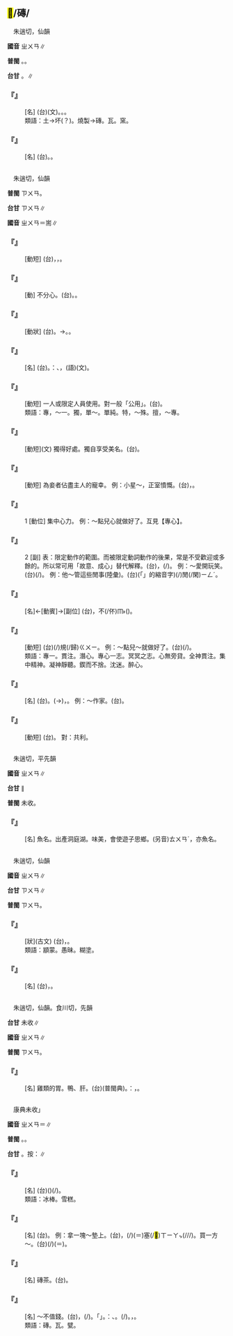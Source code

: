 
==<mark>&#xf97b4;</mark>/磚/{{ruby|塼|ㄓㄨㄢ}}==

　朱遄切，仙韻

'''國音''' <rt>ㄓㄨㄢ</rt>∥

'''普閩''' {{ruby|(文)|ㄗㄨㄢ}}。{{ruby|(白)|ㄗㆭ}}。

'''台甘''' {{ruby|(文)|ㄗㄨㄢ}}。{{ruby|(語)|ㄗㆭ}}∥

    

==='''『{{ruby|碎|ㄙㄨㄟˋ}}{{ruby|<mark>&#xf97b4;</mark>|ㄓㄨㄢ}}』'''===
: [名] (台)(文){{ruby|碎|ㄘㄨㄧ˪}}{{ruby|磚|ㄗㄨㄢ}}。{{ruby|磚|ㄗㆭ}}{{ruby|仔|ㄚ}}{{ruby|頭|ㄊㄠˊ}}。{{ruby|磚|ㄗㆭ}}{{ruby|仔|ㄚ}}{{ruby|角|ㄍㄚㆶ}}。
:類語：土→坏(？)。燒製→磚。瓦。窯。
:
    

==='''『{{ruby|<mark>&#xf97b4;</mark>|ㄓㄨㄢ}}{{ruby|頭|·ㄊㄡˊ}}』'''===
: [名] (台){{ruby|磚|ㄗㆭ}}。{{ruby|磚|ㄗㆭ}}{{ruby|仔|ㄚ}}。
    

=={{ruby|專|ㄓㄨㄢ}}==

　朱遄切，仙韻

'''普閩''' <rt>ㄗㄨㄢ</rt>。

'''台甘''' <rt>ㄗㄨㄢ</rt>∥

'''國音''' <rt>ㄓㄨㄢ</rt>＝耑∥

    

==='''『{{ruby|專|ㄓㄨㄢ}}{{ruby|送|ㄙㄨㄥˋ}}』'''===
: [動短] (台){{ruby|無|ㆠㄜˊ}}{{ruby|照|ㄐㄧㄠ˪}}{{ruby|班|ㄅㄢ}}{{ruby|次|ㄘㄨ˪}}，{{ruby|無|ㆠㄜˊ}}{{ruby|會|ㄏㄨㆤ˫}}{{ruby|同|ㄉㆲˊ}}{{ruby|處|ㄘㄨˋ}}{{ruby|理|ㄌㄧˋ}}，{{ruby|另|ㄌㄧㄥ˫}}{{ruby|行|ㄏㄧㄥˊ}}{{ruby|送|ㄙㄤ˪}}{{ruby|/|ㄙㆲ˪}}{{ruby|達|ㄉㄚㆵ ͘}}。
    

==='''『{{ruby|專|ㄓㄨㄢ}}{{ruby|一|ㄧ}}』'''===
: [動] 不分心。(台){{ruby|專|ㄗㄨㄢ}}{{ruby|心|ㄒㄧㆬ}}{{ruby|一|ㄧㆵ}}{{ruby|意|ㄧ˪}}。{{ruby|歸|ㄍㄨㄧ}}{{ruby|心|ㄒㄧㆬ}}。
    

==='''『{{ruby|專|ㄓㄨㄢ}}{{ruby|制|ㄓˋ}}』'''===
: [動狀] (台){{ruby|獨|ㄉㆦㆶ ͘}}{{ruby|自|ㄗㄨ˫}}{{ruby|操|ㄘㄜ}}{{ruby|縱|ㄑㄧㆲ˪}}{{ruby|政|ㄐㄧㄥ˪}}{{ruby|權|ㄍㄨㄢˊ}}。→{{ruby|獨|ㄉㆦㆶ ͘}}{{ruby|裁|ㄗㄞˊ}}。{{ruby|用|ㄧㆲ˫}}{{ruby|家|ㄍㄚ}}{{ruby|己|ㄉㄧ˫}}{{ruby|/|ㄍㄧ˫}}{{ruby|一|ㄐㄧㆵ ͘}}{{ruby|人|ㄌㄤˊ}}{{ruby|丌|ㆤ}}{{ruby|意|ㄧ˪}}{{ruby|志|ㄐㄧ˪}}{{ruby|操|ㄘㄜ}}{{ruby|縱|ㄑㄧㆲ˪}}{{ruby|一|ㄧㆵ}}{{ruby|切|ㄘㆤ˪}}。
    

==='''『{{ruby|專|ㄓㄨㄢ}}{{ruby|車|ㄔㄜ}}』'''===
: [名] (台){{ruby|專|ㄗㄨㄢ}}{{ruby|車|ㄑㄧㄚ}}。{{ruby|對|ㄉㄨㄧ˪}}：{{ruby|公|ㄍㆲ}}{{ruby|車|ㄑㄧㄚ}}、{{ruby|班|ㄅㄢ}}{{ruby|車|ㄑㄧㄚ}}，{{ruby|指|ㄐㄧˋ}}{{ruby|一|ㄐㄧㆵ ͘}}{{ruby|人|ㄌㄤˊ}}{{ruby|專|ㄗㄨㄢ}}{{ruby|用|ㄧㄥ˫}}(語){{ruby|/|ㄧㆲ˫}}(文){{ruby|或|ㄧㄚㆷ ͘}}{{ruby|是|ㄒㄧ˫}}{{ruby|為|ㄨㄧ˫}}{{ruby|特|ㄉㄧㆤㆶ ͘}}{{ruby|別|ㄅㄧㄚㆵ ͘}}{{ruby|丌|ㆤ}}{{ruby|事|ㄙㄨ˫}}{{ruby|宜|ㆣㄧˊ}}{{ruby|安|ㄢ}}{{ruby|排|ㄅㄞˊ}}{{ruby|丌|ㆤ}}{{ruby|車|ㄑㄧㄚ}}{{ruby|輛|ㄌㄧㆲˋ}}。
    

==='''『{{ruby|專|ㄓㄨㄢ}}{{ruby|用|ㄩㄥˋ}}』'''===
: [動短] 一人或限定人員使用。對一般「公用」。(台){{ruby|專|ㄗㄨㄢ}}{{ruby|用|ㄧㄥ˫}}{{ruby|/|ㄧㆲ˫}}。
:類語：專，～一。獨，單～。單純。特，～殊。擅，～專。
:
    

==='''『{{ruby|專|ㄓㄨㄢ}}{{ruby|美|ㄇㄟˇ}}』'''===
: [動短](文) 獨得好處。獨自享受美名。(台){{ruby|獨|ㄉㆦㆶ ͘}}{{ruby|得|ㄉㄧㆵ}}{{ruby|好|ㄏㄜˋ}}{{ruby|名|ㄇㄧㄚˊ}}{{ruby|聲|ㄒㄧㆩ}}。
    

==='''『{{ruby|專|ㄓㄨㄢ}}{{ruby|房|ㄈㄤˊ}}』'''===
: [動短] 為妾者佔盡主人的寵幸。 例：小星～，正室憤慨。(台){{ruby|細|ㄙㄨㆤ˪}}{{ruby|/|ㄙㆤ˪}}{{ruby|姨|ㄧˊ}}{{ruby|得|ㄉㄧㆵ}}{{ruby|寵|ㄊㄧㄥˋ}}，{{ruby|大|ㄉㄨㄚ˫}}{{ruby|<mark>&#xffa44;</mark>|ㆠㆦˋ}}{{ruby|受|ㄒㄧㄨ˫}}{{ruby|氣|ㄎㄧ˪}}。
    

==='''『{{ruby|專|ㄓㄨㄢ}}』'''===
:1  [動位] 集中心力。 例：～點兒心就做好了。互見【專心】。
    

==='''『{{ruby|專|ㄓㄨㄢ}}』'''===
:2  [副] 表：限定動作的範圍。而被限定動詞動作的後果，常是不受歡迎或多餘的。所以常可用「故意、成心」替代解釋。(台){{ruby|專|ㄗㄨㄢ}}，{{ruby|慣|ㄍㄨㄢ˪}}(/{{ruby|慣|ㄍㄨㄢ˪}}{{ruby|串|ㄘㄨㄢ˪}})。 例：～愛開玩笑。(台){{ruby|串|ㄘㄨㄢ˪}}(/{{ruby|故|ㄍㆦ˪}}{{ruby|意|ㄧ˪}}){{ruby|<mark>&#xffa49;</mark>|ㆠㆤㆷ}}{{ruby|/|ㆠㄨㆤㆷ}}{{ruby|含|ㄏㆰ}}{{ruby|人|ㄌㄤˊ}}{{ruby|滾|ㄍㄨㄣ˪}}{{ruby|笑|ㄑㄧㄜ˪}}。 例：他～管這些閒事(陸彙)。(台){{ruby|伊|ㄧ}}{{ruby|串|ㄘㄨㄢ˪}}{{ruby|愛|ㄞ˪}}{{ruby|插|ㄘㄚㆴ}}{{ruby|<mark>&#xffb50;</mark>|ㄐㄧㆵ}}(「{{ruby|此|ㄐㄧˋ}}{{ruby|一|ㄐㄧㆵ ͘}}」的縮音字)(/{{ruby|此|ㄐㄧㆵ}}){{ruby|號|ㄏㄜ˫}}{{ruby|/|ㄌㄜ˫}}閒(/閑)<rt>ㄧㄥˊ</rt>{{ruby|事|ㄙㄨ˫}}。
    

==='''『{{ruby|專|ㄓㄨㄢ}}{{ruby|權|ㄑㄩㄢˊ}}』'''===
: [名]←[動賓]→[副位] (台){{ruby|專|ㄗㄨㄢ}}{{ruby|權|ㄎㄨㄢˊ}}，不(/伓)<rt>ㆬ˫</rt>{{ruby|免|ㆠㄧㄢˋ}}{{ruby|合|ㄍㄚㆴ}}{{ruby|人|ㄌㄤˊ}}({{ruby|同|ㄉㆲˊ}}{{ruby|事|ㄙㄨ˫}}{{ruby|上|ㄒㄧㆲ˫}}{{ruby|下|ㄏㄚ˫}}){{ruby|參|ㄘㆰ}}{{ruby|詳|ㄒㄧㆲˊ}}{{ruby|可|ㄎㄜˋ}}{{ruby|以|ㄧˋ}}{{ruby|用|ㄧㆲ˫}}{{ruby|自|ㄗㄨ˫}}{{ruby|己|ㄍㄧˋ}}{{ruby|一|ㄐㄧㆵ ͘}}{{ruby|人|ㄌㄤˊ}}{{ruby|丌|ㆤ}}{{ruby|主|ㄗㄨˋ}}{{ruby|意|ㄧ˪}}{{ruby|處|ㄘㄨˋ}}{{ruby|理|ㄌㄧˋ}}{{ruby|事|ㄙㄨ˫}}{{ruby|情|ㄐㄧㄥˊ}}{{ruby|丌|ㆤ}}{{ruby|權|ㄎㄨㄢˊ}}{{ruby|利|ㄌㄧ˫}}。
    

==='''『{{ruby|專|ㄓㄨㄢ}}{{ruby|心|ㄒㄧㄣ}}』'''===
: [動短] (台){{ruby|集|ㄐㄧㆴ ͘}}{{ruby|中|ㄉㄧㆲ}}{{ruby|注|ㄗㄨ˪}}{{ruby|意|ㄧ˪}}{{ruby|力|ㄌㄧㆤㆶ ͘}}(/{{ruby|心|ㄒㄧㆬ}}{{ruby|意|ㄧ˪}})規(/歸)<rt>ㄍㄨㄧ</rt>{{ruby|心|ㄒㄧㆬ}}。 例：～點兒～就做好了。(台){{ruby|小|ㄒㄧㄜˋ}}{{ruby|可|ㄎㄨㄚˋ}}{{ruby|專|ㄗㄨㄢ}}{{ruby|心|ㄒㄧㆬ}}{{ruby|一|ㄐㄧㆵ ͘}}{{ruby|下|·ㆤ˫}}{{ruby|著|ㄉㄧㄜㆷ}}(/{{ruby|都|ㄉㄜ˫}}){{ruby|做|ㄗㄨㆤ˪}}{{ruby|/|ㄗㄜ˪}}{{ruby|會|ㄨㆤ˫}}{{ruby|/|ㆤ˫}}{{ruby|起|·ㄎㄧˋ}}{{ruby|來|·ㄌㄞˊ}}。
:類語：專一。貫注。潛心。專心一志。冥冥之志。心無旁貸。全神貫注。集中精神。凝神靜聽。鍥而不捨。沈迷。醉心。
:
    

==='''『{{ruby|專|ㄓㄨㄢ}}{{ruby|欄|ㄌㄢˊ}}』'''===
: [名] (台){{ruby|專|ㄗㄨㄢ}}{{ruby|欄|ㄌㄢˊ}}。{{ruby|新|ㄒㄧㄣ}}{{ruby|聞|ㆠㄨㄣˊ}}(→{{ruby|報|ㄅㆦ˪}}{{ruby|紙|ㄗㄨㄚˋ}}){{ruby|雜|ㄗㄚㆴ ͘}}{{ruby|誌|ㄐㄧ˪}}，{{ruby|特|ㄉㄧㆤㆶ ͘}}{{ruby|別|ㄅㄧㄚㆵ ͘}}{{ruby|丌|ㆤ}}{{ruby|圍|ㄨㄧˊ}}{{ruby|欄|ㄌㄢˊ}}{{ruby|由|ㄧㄨˊ}}{{ruby|一|ㄐㄧㆵ ͘}}{{ruby|個|ㆤˊ}}{{ruby|作|ㄗㆦㆶ}}{{ruby|家|ㄍㄚ}}{{ruby|評|ㄆㄧㄥˊ}}{{ruby|論|ㄌㄨㄣ˫}}{{ruby|家|ㄍㄚ}}{{ruby|專|ㄗㄨㄢ}}{{ruby|就|ㄐㄧㄨ˫}}{{ruby|某|ㆠㆦˋ}}{{ruby|一|ㄐㄧㆵ ͘}}{{ruby|類|ㄌㄨㄧ˫}}{{ruby|丌|ㆤ}}{{ruby|問|ㆠㄨㄣ˫}}{{ruby|題|ㄉㄨㆤˊ}}{{ruby|/|ㄉㆤˊ}}{{ruby|寫|ㄒㄧㄚˋ}}{{ruby|稿|ㄍㄜˋ}}{{ruby|評|ㄆㄧㄥˊ}}{{ruby|論|ㄌㄨㄣ˫}}。 例：～作家。(台){{ruby|專|ㄗㄨㄢ}}{{ruby|欄|ㄌㄢˊ}}{{ruby|作|ㄗㆦㆶ}}{{ruby|家|ㄍㄚ}}。
    

==='''『{{ruby|專|ㄓㄨㄢ}}{{ruby|利|ㄌㄧˋ}}』'''===
: [動短] (台){{ruby|對|ㄉㄨㄧ˪}}{{ruby|發|ㄏㄨㄚㆵ}}{{ruby|明|ㆠㄧㄥˊ}}{{ruby|享|ㄏㄧㆲˋ}}{{ruby|/|ㄏㄧㄤˋ}}{{ruby|受|ㄒㄧㄨ˫}}{{ruby|獨|ㄉㆦㆶ ͘}}{{ruby|自|ㄗㄨ˫}}{{ruby|丌|ㆤ}}{{ruby|利|ㄌㄧ˫}}{{ruby|益|ㄧㆤㆶ}}。 對：共利。
    

=={{ruby|鱄|ㄓㄨㄢ}}==

　朱遄切，平先韻

'''國音''' <rt>ㄓㄨㄢ</rt>∥

'''台甘''' {{ruby|(文)|ㄗㄨㄢ}}{{ruby|。|ㄊㄨㄢˊ}}∥

'''普閩''' 未收。

    

==='''『{{ruby|鱄|ㄓㄨㄢ}}』'''===
: [名] 魚名。出產洞庭湖。味美，會使遊子思鄉。(另音)<rt>ㄊㄨㄢˊ</rt>，亦魚名。
    

=={{ruby|顓|ㄓㄨㄢ}}==

　朱遄切，仙韻

'''國音''' <rt>ㄓㄨㄢ</rt>∥

'''台甘''' <rt>ㄗㄨㄢ</rt>{{ruby|，|ㄘㄨㄢ}}∥

'''普閩''' <rt>ㄗㄨㄢ</rt>。

    

==='''『{{ruby|顓|ㄓㄨㄢ}}』'''===
: [狀](古文) (台){{ruby|謹|ㄍㄧㄣˋ}}{{ruby|慎|ㄒㄧㄣ˫}}，{{ruby|忠|ㄉㄧㆲ}}{{ruby|厚|ㄏㆦ˫}}{{ruby|丌|ㆤ}}{{ruby|款|ㄎㄨㄢˋ}}。
:類語：顓蒙。愚昧。糊塗。
:
    

==='''『{{ruby|顓|ㄓㄨㄢ}}{{ruby|頊|ㄒㄩˋ}}』'''===
: [名] (台){{ruby|古|ㄍㆦˋ}}{{ruby|早|ㄗㄚˋ}}{{ruby|人|ㄌㄤˊ}}{{ruby|名|ㄇㄧㄚˊ}}，{{ruby|黃|ㆭˊ}}{{ruby|帝|ㄉㆤ˪}}{{ruby|丌|ㆤ}}{{ruby|孫|ㄙㄨㄣ}}。
    

=={{ruby|膞|ㄓㄨㄢ}}==

　朱遄切，仙韻。食川切，先韻

'''台甘''' 未收∥

'''國音''' <rt>ㄓㄨㄢ</rt>{{ruby|。|ㄔㄨㄢˊ}}∥

'''普閩''' <rt>ㄗㄨㄢ</rt>。

    

==='''『{{ruby|雞|ㄐㄧ}}{{ruby|膞|ㄓㄨㄢ}}』'''===
: [名] 雞類的胃。鴨{{ruby|肫|ㄓㄨㄣ}}、{{ruby|胗|ㄓㄣ}}肝。(台){{ruby|胘|ㄍㄧㄢ˫}}(普閩典)。{{ruby|如|ㄌㄨˊ}}：{{ruby|雞|ㄍㄨㆤ}}{{ruby|/|ㄍㆤ}}{{ruby|胘|ㄍㄧㄢ˫}}，{{ruby|烏|ㆦ}}{{ruby|魚|ㄏㄧˊ}}{{ruby|/|ㄏㄨˊ}}{{ruby|胘|ㄍㄧㄢ˫}}。
    

=={{ruby|磚|ㄓㄨㄢ}}==

　康典未收{{ruby|「|ㄓㄨㄢ}}」

'''國音''' <rt>ㄓㄨㄢ</rt>＝{{ruby|<mark>&#xf97b4;</mark>|ㄓㄨㄢ}}∥

'''普閩''' {{ruby|(文)|ㄗㄨㄢ}}。{{ruby|(白)|ㄗㆭ}}。

'''台甘''' {{ruby|(文)|ㄗㄨㄢ}}。按：{{ruby|(語)|ㄗㆭ}}∥

    

==='''『{{ruby|冰|ㄅㄧㄥ}}{{ruby|磚|ㄓㄨㄢ}}』'''===
: [名] (台){{ruby|磚|ㄗㆭ}}{{ruby|仔|ㄚ}}{{ruby|形|ㄏㄧㄥˊ}}({{ruby|四|ㄒㄧ˪}}{{ruby|角|ㄍㄚㆶ}}){{ruby|丌|ㆤ}}{{ruby|冰|ㄅㄧㄥ}}{{ruby|枝|ㄍㄧ}}(/{{ruby|枝|ㄍㄧ}}{{ruby|仔|ㄚ}}{{ruby|冰|ㄅㄧㄥ}})。
:類語：冰棒。雪糕。
:
    

==='''『{{ruby|磚|ㄓㄨㄢ}}』'''===
: [名] (台){{ruby|磚|ㄗㆭ}}{{ruby|仔|ㄚ}}。 例：拿一塊～墊上。(台){{ruby|桌|ㄉㄜㆷ}}{{ruby|仔|ㄚ}}{{ruby|腳|ㄎㄚ}}{{ruby|<mark>&#xf97bb;</mark>|ㄎㆲ˪}}{{ruby|→|ㄎㆲ˫}}{{ruby|骹|ㄎㄚ}}{{ruby|<mark>&#xf97bd;</mark>|ㄎㄧㄠ˪}}，{{ruby|提|ㄊㆤˊ}}{{ruby|→|ㄊㆤㆷ ͘}}(/{{ruby|用|ㄧㆲ˫}}){{ruby|一|ㄐㄧㆵ ͘}}{{ruby|塊|ㄉㆤ˪}}{{ruby|磚|ㄗㆭ}}{{ruby|仔|ㄚ}}{{ruby|共|ㄍㄚ˫}}(＝{{ruby|加|ㄍㄚ}}{{ruby|以|ㄧˋ}})塞(/<mark>&#xf97be;</mark>)<rt>ㄒㄧㄚㆴ</rt>(/{{ruby|貼|ㄊㄧㄚㆴ}}/{{ruby|碻|ㄍㄨㆤˋ}}/{{ruby|庋|ㄍㄨㆤˋ}}){{ruby|咧|ㄌㆤ˪}}。買一方～。(台){{ruby|共|ㄍㄚ˫}}(/{{ruby|同|ㄍㄤ˫}}{{ruby|汝|ㄌㄧˋ}}){{ruby|買|ㆠㄨㆤˋ}}{{ruby|/|ㆠㆤˋ}}{{ruby|一|ㄐㄧㆵ ͘}}{{ruby|百|ㄅㄚㆷ}}{{ruby|塊|ㄉㆤ˪}}(＝{{ruby|方|ㄈㄤ}}){{ruby|磚|ㄗㆭ}}{{ruby|仔|ㄚ}}。
    

==='''『{{ruby|茶|ㄔㄚˊ}}{{ruby|磚|ㄓㄨㄢ}}』'''===
: [名] 磚茶。(台){{ruby|將|ㄐㄧㆲ}}{{ruby|茶|ㄉㆤˊ}}{{ruby|葉|ㄏㄧㄜㆷ ͘}}{{ruby|做|ㄗㄜ˪}}{{ruby|/|ㄗㄨㆤ˪}}{{ruby|成|ㄒㄧㄥˊ}}{{ruby|像|ㄑㄧㆧ˫}}{{ruby|/|ㄑㄧㆫ˫}}{{ruby|磚|ㄗㆭ}}{{ruby|仔|ㄚ}}{{ruby|頭|ㄊㄠˊ}}{{ruby|形|ㄏㄧㄥˊ}}{{ruby|狀|ㄗㆲ˫}}{{ruby|丌|ㆤ}}{{ruby|規|ㄍㄨㄧ}}{{ruby|塊|ㄉㆤ˪}}{{ruby|丌|ㆤ}}{{ruby|茶|ㄉㆤˊ}}{{ruby|葉|ㄏㄧㄜㆷ ͘}}。
    

==='''『{{ruby|敲|ㄑㄧㄠ}}{{ruby|門|ㄇㄣˊ}}{{ruby|磚|ㄓㄨㄢ}}』'''===
: [名] ～不值錢。(台){{ruby|門|ㄇㆭˊ}}{{ruby|叫|ㄍㄧㄜ˪}}{{ruby|開|ㄎㄨㄧ}}，{{ruby|磚|ㄗㆭ}}{{ruby|仔|ㄚ}}{{ruby|角|ㄍㄚㆶ}}{{ruby|著|ㄉㄧㄜㆷ}}(/{{ruby|都|ㄉㄜ˫}}){{ruby|無|ㆠㄜˊ}}{{ruby|路|ㄌㆦ˫}}{{ruby|用|ㄧㄥ˫}}{{ruby|/|ㄧㆲ˫}}。「{{ruby|門|ㄇㆭˊ}}」{{ruby|是|ㄒㄧ˫}}{{ruby|進|ㄐㄧㄣ˪}}{{ruby|身|ㄒㄧㄣ}}{{ruby|丌|ㆤ}}{{ruby|門|ㄇㆭˊ}}。{{ruby|比|ㄅㄧ˫}}{{ruby|喻|ㆡㄨ˫}}{{ruby|/|ㄌㄨ˫}}：{{ruby|利|ㄌㄧ˫}}{{ruby|用|ㄧㆲ˫}}{{ruby|來|ㄌㄞˊ}}{{ruby|求|ㄍㄧㄨˊ}}{{ruby|取|ㄘㄨˋ}}{{ruby|名|ㆠㄧㄥˊ}}{{ruby|利|ㄌㄧ˫}}{{ruby|丌|ㆤ}}{{ruby|手|ㄑㄧㄨˋ}}{{ruby|段|ㄉㄨㆩ˫}}、{{ruby|工|ㄍㄤ}}{{ruby|具|ㄍㄨ˫}}。{{ruby|有|ㄨ˫}}{{ruby|官|ㄍㄨㆩ}}{{ruby|職|ㄐㄧㆵ}}{{ruby|有|ㄨ˫}}{{ruby|地|ㄉㄨㆤ˫}}{{ruby|/|ㄉㆤ˫}}{{ruby|位|ㄨㄧ˪}}{{ruby|了|ㄌㄧㄠˋ}}{{ruby|後|ㄠ˫}}{{ruby|工|ㄍㄤ}}{{ruby|具|ㄍㄨ˫}}{{ruby|著|ㄉㄧㄜㆷ}}(/{{ruby|都|ㄉㄜ˫}}){{ruby|無|ㆠㄜˊ}}{{ruby|價|ㄍㆤ˪}}{{ruby|值|ㄉㄚㆵ ͘}}{{ruby|去|ㄎㄧ˪}}。{{ruby|學|ㄏㄚㆶ ͘}}{{ruby|歷|ㄌㄧㆤㆶ ͘}}，{{ruby|人|ㄌㄧㄣˊ}}{{ruby|/|ㆢㄧㄣˊ}}{{ruby|情|ㄐㄧㄥˊ}}{{ruby|攏|ㄌㆲˋ}}{{ruby|無|ㆠㄜˊ}}{{ruby|路|ㄌㆦ˫}}{{ruby|用|ㄧㄥ˫}}{{ruby|/|ㄧㆲ˫}}{{ruby|去|ㄎㄧ˪}}。
:類語：磚。瓦。甓。
:
    
